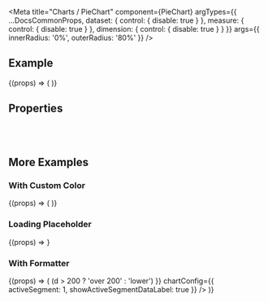 
<Meta
  title="Charts /  PieChart"
  component={PieChart}
  argTypes={{
    ...DocsCommonProps,
    dataset: {
      control: { disable: true }
    },
    measure: {
      control: { disable: true }
    },
    dimension: {
      control: { disable: true }
    }
  }}
  args={{
    innerRadius: '0%',
    outerRadius: '80%'
  }}
/>

<DocsHeader />

## Example

<Canvas>
  <Story name="Default">
    {(props) => (
      <PieChart
        loading={props.loading}
        noLegend={props.noLegend}
        noAnimation={props.noAnimation}
        onDataPointClick={props.onDataPointClick}
        onLegendClick={props.onLegendClick}
        style={{ width: '50%' }}
        dataset={simpleDataSet}
        chartConfig={{
          innerRadius: props.innerRadius,
          outerRadius: props.outerRadius
        }}
        dimension={{
          accessor: 'name'
        }}
        measure={{
          accessor: 'users'
        }}
      />
    )}
  </Story>
</Canvas>

## Properties

<ArgsTable story="Default" />

<br />
<br />

## More Examples

### With Custom Color

<Canvas>
  <Story name="With Custom Color">
    {(props) => (
      <PieChart
        loading={props.loading}
        noLegend={props.noLegend}
        noAnimation={props.noAnimation}
        onDataPointClick={props.onDataPointClick}
        onLegendClick={props.onLegendClick}
        style={{ width: '50%' }}
        dataset={simpleDataSet}
        dimension={{
          accessor: 'name'
        }}
        measure={{
          accessor: 'users',
          colors: ['#f00', 'green', 'var(--sapNegativeColor)']
        }}
      />
    )}
  </Story>
</Canvas>

### Loading Placeholder

<Canvas>
  <Story name="Loading Placeholder">{(props) => <PieChart style={{ width: '50%' }} />}</Story>
</Canvas>

### With Formatter

<Canvas>
  <Story name="With Formatter">
    {(props) => (
      <PieChart
        loading={props.loading}
        noLegend={props.noLegend}
        noAnimation={props.noAnimation}
        onDataPointClick={props.onDataPointClick}
        onLegendClick={props.onLegendClick}
        style={{ width: '50%' }}
        dataset={simpleDataSet}
        dimension={{
          accessor: 'name'
        }}
        measure={{
          accessor: 'users',
          formatter: (d) => (d > 200 ? 'over 200' : 'lower')
        }}
        chartConfig={{
          activeSegment: 1,
          showActiveSegmentDataLabel: true
        }}
      />
    )}
  </Story>
</Canvas>
